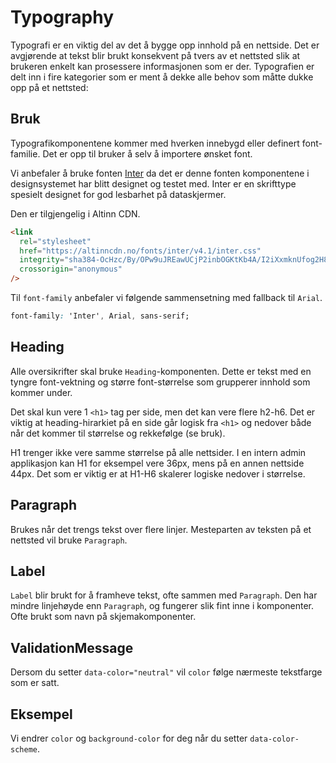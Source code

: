 

<Meta of={typographyStories} />

# Typography

Typografi er en viktig del av det å bygge opp innhold på en nettside. Det er avgjørende
at tekst blir brukt konsekvent på tvers av et nettsted slik at brukeren enkelt kan
prosessere informasjonen som er der. Typografien er delt inn i fire kategorier som er
ment å dekke alle behov som måtte dukke opp på et nettsted:

## Bruk

Typografikomponentene kommer med hverken innebygd eller definert font-familie. Det er opp til bruker å selv å importere ønsket font.

Vi anbefaler å bruke fonten [Inter](https://rsms.me/inter/) da det er denne fonten komponentene i designsystemet har blitt designet og testet med. Inter er en skrifttype spesielt designet for god lesbarhet på dataskjermer.

Den er tilgjengelig i Altinn CDN.

```html
<link
  rel="stylesheet"
  href="https://altinncdn.no/fonts/inter/v4.1/inter.css"
  integrity="sha384-OcHzc/By/OPw9uJREawUCjP2inbOGKtKb4A/I2iXxmknUfog2H8Adx71tWVZRscD"
  crossorigin="anonymous"
/>
```

Til `font-family` anbefaler vi følgende sammensetning med fallback til `Arial`.

```css
font-family: 'Inter', Arial, sans-serif;
```

## Heading

Alle oversikrifter skal bruke `Heading`-komponenten. Dette er tekst med en tyngre font-vektning og større font-størrelse som grupperer innhold som kommer under.

Det skal kun vere 1 `<h1>` tag per side, men det kan vere flere h2-h6. Det er viktig at heading-hirarkiet på en side går logisk fra `<h1>` og nedover både når det kommer til størrelse og rekkefølge (se bruk).

H1 trenger ikke vere samme størrelse på alle nettsider. I en intern admin applikasjon kan H1 for eksempel vere 36px, mens på en annen nettside 44px. Det som er viktig er at H1-H6 skalerer logiske nedover i størrelse.

<Canvas of={HeadingStories.Preview} />
<Controls of={HeadingStories.Preview} />

## Paragraph

Brukes når det trengs tekst over flere linjer. Mesteparten av teksten på et nettsted vil bruke `Paragraph`.

<Canvas of={ParagraphStories.Preview} />
<Controls of={ParagraphStories.Preview} />

## Label

`Label` blir brukt for å framheve tekst, ofte sammen med `Paragraph`. Den har mindre linjehøyde enn `Paragraph`, og fungerer slik fint inne i komponenter. Ofte brukt som navn på skjemakomponenter.

<Canvas of={LabelStories.Preview} />
<Controls of={LabelStories.Preview} />

## ValidationMessage

Dersom du setter `data-color="neutral"` vil `color` følge nærmeste tekstfarge som er satt.

<Canvas of={ValidationMessageStories.Preview} />
<Controls of={ValidationMessageStories.Preview} />

## Eksempel

<Canvas of={typographyStories.EksempelTekst} />

Vi endrer `color` og `background-color` for deg når du setter `data-color-scheme`.

<Canvas of={typographyStories.EksempelTekstDark} />
